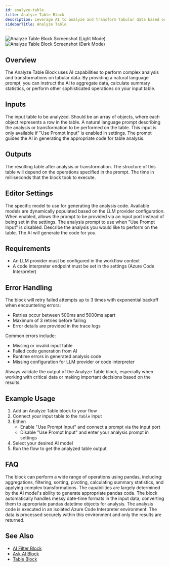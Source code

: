 ```yaml
---
id: analyze-table
title: Analyze Table Block
description: Leverage AI to analyze and transform tabular data based on natural language prompts
sidebarTitle: Analyze Table
---
```


<Frame className="block dark:hidden">
  <img src="/block-reference/assets/analyze_table_light.png" alt="Analyze Table Block Screenshot (Light Mode)" />
</Frame>
<Frame className="hidden dark:block">
  <img src="/block-reference/assets/analyze_table_dark.png" alt="Analyze Table Block Screenshot (Dark Mode)" />
</Frame>

## Overview
The Analyze Table Block uses AI capabilities to perform complex analysis and transformations on tabular data. By providing a natural language prompt, you can instruct the AI to aggregate data, calculate summary statistics, or perform other sophisticated operations on your input table.


## Inputs

<ParamField path="Table" type="table" required>
  The input table to be analyzed. Should be an array of objects, where each object represents a row in the table.
</ParamField>

<ParamField path="Prompt" type="string" required>
  A natural language prompt describing the analysis or transformation to be performed on the table. This input is only available if "Use Prompt Input" is enabled in settings. The prompt guides the AI in generating the appropriate code for table analysis.
</ParamField>

## Outputs

<ResponseField name="Output" type="table">
  The resulting table after analysis or transformation. The structure of this table will depend on the operations specified in the prompt.
</ResponseField>

<ResponseField name="Duration" type="number">
  The time in milliseconds that the block took to execute.
</ResponseField>

## Editor Settings

<ParamField path="AI Model" type="string" default="default">
  The specific model to use for generating the analysis code. Available models are dynamically populated based on the LLM provider configuration.
</ParamField>

<ParamField path="Use Prompt Input" type="boolean" default={false}>
  When enabled, allows the prompt to be provided via an input port instead of being set in the settings.
</ParamField>

<ParamField path="Prompt" type="string">
  The analysis prompt to use when "Use Prompt Input" is disabled. Describe the analysis you would like to perform on the table. The AI will generate the code for you.
</ParamField>

## Requirements

- An LLM provider must be configured in the workflow context
- A code interpreter endpoint must be set in the settings (Azure Code Interpreter)

## Error Handling

The block will retry failed attempts up to 3 times with exponential backoff when encountering errors:
- Retries occur between 500ms and 5000ms apart
- Maximum of 3 retries before failing
- Error details are provided in the trace logs

Common errors include:
- Missing or invalid input table
- Failed code generation from AI
- Runtime errors in generated analysis code
- Missing configuration for LLM provider or code interpreter

<Warning>
  Always validate the output of the Analyze Table block, especially when working with critical data or making important decisions based on the results.
</Warning>

## Example Usage

1. Add an Analyze Table block to your flow
2. Connect your input table to the `Table` input
3. Either:
   - Enable "Use Prompt Input" and connect a prompt via the input port
   - Disable "Use Prompt Input" and enter your analysis prompt in settings
4. Select your desired AI model
5. Run the flow to get the analyzed table output

## FAQ

<AccordionGroup>
  <Accordion title="What types of analysis can the Analyze Table block perform?">
    The block can perform a wide range of operations using pandas, including: aggregations, filtering, sorting, pivoting, calculating summary statistics, and applying complex transformations. The capabilities are largely determined by the AI model's ability to generate appropriate pandas code.
  </Accordion>

  <Accordion title="How does the block handle date-time data?">
    The block automatically handles messy date-time formats in the input data, converting them to appropriate pandas datetime objects for analysis.
  </Accordion>

  <Accordion title="How is the analysis performed securely?">
    The analysis code is executed in an isolated Azure Code Interpreter environment. The data is processed securely within this environment and only the results are returned.
  </Accordion>
</AccordionGroup>

## See Also

- [AI Filter Block](/block-reference/ai/ai-filter)
- [Ask AI Block](/block-reference/ai/ask-ai)
- [Table Block](/block-reference/data/table)
